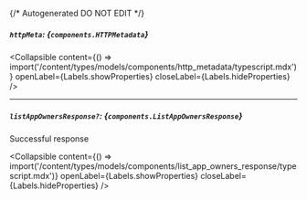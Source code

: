 {/* Autogenerated DO NOT EDIT  */}

##### `httpMeta`: *{`components.HTTPMetadata`}*

<Collapsible content={() => import('/content/types/models/components/http_metadata/typescript.mdx')} openLabel={Labels.showProperties} closeLabel={Labels.hideProperties} />


---
##### `listAppOwnersResponse?`: *{`components.ListAppOwnersResponse`}*
Successful response

<Collapsible content={() => import('/content/types/models/components/list_app_owners_response/typescript.mdx')} openLabel={Labels.showProperties} closeLabel={Labels.hideProperties} />



